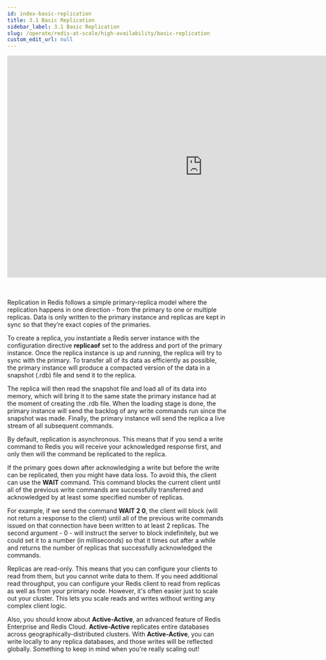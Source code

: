 ```yaml
---
id: index-basic-replication
title: 3.1 Basic Replication
sidebar_label: 3.1 Basic Replication
slug: /operate/redis-at-scale/high-availability/basic-replication
custom_edit_url: null
---
```



<div align="center">
<iframe width="896" height="509" src="https://www.youtube.com/embed/-osCdf90tRA" title="YouTube video player" frameborder="0" allow="accelerometer; autoplay; clipboard-write; encrypted-media; gyroscope; picture-in-picture" allowfullscreen></iframe>
</div>
<br />
<br />
<p>Replication in Redis follows a simple primary-replica model where the replication happens in one direction - from the primary to one or multiple replicas. Data is only written to the primary instance and replicas are kept in sync so that they’re exact copies of the primaries.</p>

To create a replica, you instantiate a Redis server instance with the configuration directive <strong>replicaof</strong> set to the address and port of the primary instance. Once the replica instance is up and running, the replica will try to sync with the primary. To transfer all of its data as efficiently as possible, the primary instance will produce a compacted version of the data in a snapshot (.rdb) file and send it to the replica.

The replica will then read the snapshot file and load all of its data into memory, which will bring it to the same state the primary instance had at the moment of creating the .rdb file. When the loading stage is done, the primary instance will send the backlog of any write commands run since the snapshot was made. Finally, the primary instance will send the replica a live stream of all subsequent commands.

By default, replication is asynchronous. This means that if you send a write command to Redis you will receive your acknowledged response first, and only then will the command be replicated to the replica.

If the primary goes down after acknowledging a write but before the write can be replicated, then you might have data loss. To avoid this, the client can use the <strong>WAIT</strong> command. This command blocks the current client until all of the previous write commands are successfully transferred and acknowledged by at least some specified number of replicas.

For example, if we send the command <strong>WAIT 2 0</strong>, the client will block (will not return a response to the client) until all of the previous write commands issued on that connection have been written to at least 2 replicas. The second argument - 0 - will instruct the server to block indefinitely, but we could set it to a number (in milliseconds) so that it times out after a while and returns the number of replicas that successfully acknowledged the commands.

Replicas are read-only. This means that you can configure your clients to read from them, but you cannot write data to them. If you need additional read throughput, you can configure your Redis client to read from replicas as well as from your primary node. However, it's often easier just to scale out your cluster. This lets you scale reads and writes without writing any complex client logic.

Also, you should know about <strong>Active-Active</strong>, an advanced feature of Redis Enterprise and Redis Cloud. <strong>Active-Active</strong> replicates entire databases across geographically-distributed clusters. With <strong>Active-Active</strong>, you can write locally to any replica databases, and those writes will be reflected globally. Something to keep in mind when you're really scaling out!
